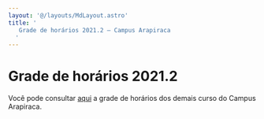 ```yaml
---
layout: '@/layouts/MdLayout.astro'
title: '
   Grade de horários 2021.2 — Campus Arapiraca
  '
---
```




Grade de horários 2021.2
========================










 Você pode consultar
 [aqui](https://arapiraca.ufal.br/graduacao/ciencia-da-computacao/documentos/imagens/horario-campus-arapiracaca-2021-2.pdf) 
 a grade de horários dos demais curso do Campus Arapiraca.
 





























